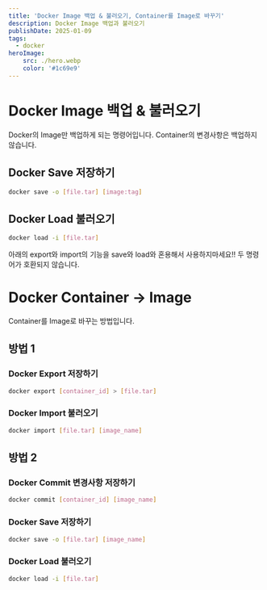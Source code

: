 ```yaml
---
title: 'Docker Image 백업 & 불러오기, Container를 Image로 바꾸기'
description: Docker Image 백업과 불러오기
publishDate: 2025-01-09
tags:
  - docker
heroImage:
    src: ./hero.webp
    color: '#1c69e9'
---
```


# Docker Image 백업 & 불러오기
Docker의 Image만 백업하게 되는 명령어입니다.
Container의 변경사항은 백업하지 않습니다.

## Docker Save 저장하기

```bash
docker save -o [file.tar] [image:tag]
```

## Docker Load 불러오기

```bash
docker load -i [file.tar]
```

<Aside>
    아래의 export와 import의 기능을 save와 load와 혼용해서 사용하지마세요!!
    두 명령어가 호환되지 않습니다.
</Aside>


# Docker Container -> Image
Container를 Image로 바꾸는 방법입니다.

## 방법 1
### Docker Export 저장하기

```bash
docker export [container_id] > [file.tar]
```

### Docker Import 불러오기

```bash
docker import [file.tar] [image_name]
```

## 방법 2
### Docker Commit 변경사항 저장하기

```bash
docker commit [container_id] [image_name]
```

### Docker Save 저장하기

```bash
docker save -o [file.tar] [image_name]
```

### Docker Load 불러오기

```bash
docker load -i [file.tar]
```
